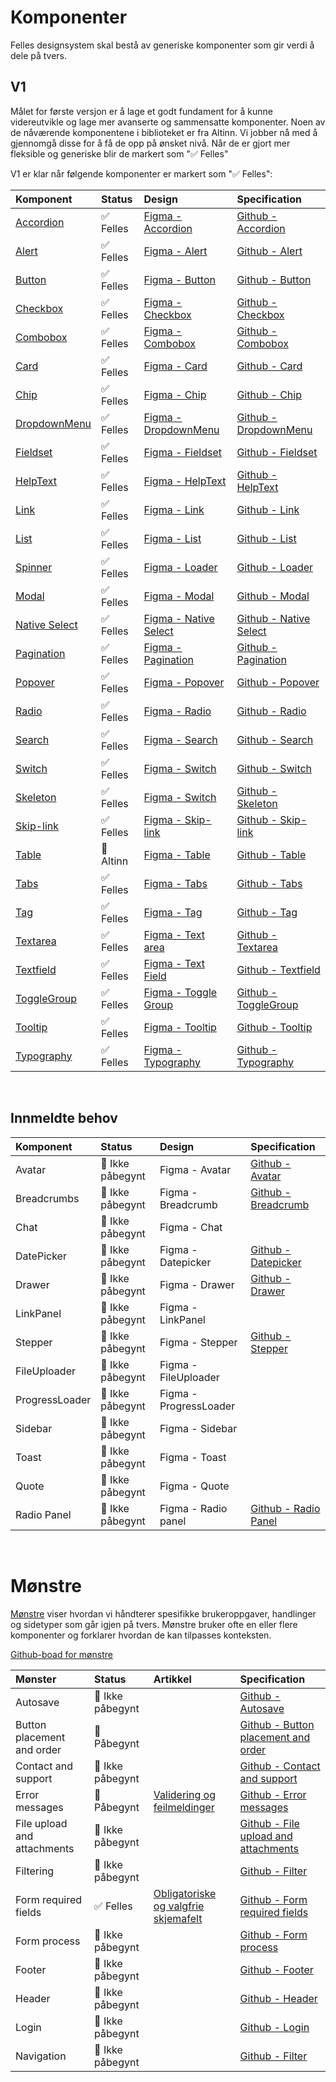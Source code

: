 
<Meta title='Oversikt' />

# Komponenter

Felles designsystem skal bestå av generiske komponenter som gir verdi å dele på tvers.

## V1

Målet for første versjon er å lage et godt fundament for å kunne videreutvikle og lage mer avanserte og sammensatte komponenter.
Noen av de nåværende komponentene i biblioteket er fra Altinn. Vi jobber nå med å gjennomgå disse for å få de opp på ønsket nivå. Når de er gjort mer fleksible og generiske blir de markert som "✅ Felles"

V1 er klar når følgende komponenter er markert som "✅ Felles":

| Komponent                                        | Status    | Design                                                                                                                                                          | Specification                                                               |
| :----------------------------------------------- | :-------- | :-------------------------------------------------------------------------------------------------------------------------------------------------------------- | :-------------------------------------------------------------------------- |
| [Accordion](/docs/felles-accordion--docs)        | ✅ Felles | [Figma - Accordion](https://www.figma.com/file/vpM9dqqQPHqU6ogfKp5tlr/Felles-komponenter?node-id=13134%3A99489&t=q8n4mcOmllKbfppi-1)                            | [Github - Accordion](https://github.com/digdir/designsystem/issues/75)      |
| [Alert](/docs/felles-alert--docs)                | ✅ Felles | [Figma - Alert](https://www.figma.com/file/vpM9dqqQPHqU6ogfKp5tlr/Felles-komponenter?node-id=6801%3A29775&t=q8n4mcOmllKbfppi-1)                                 | [Github - Alert](https://github.com/digdir/designsystem/issues/78)          |
| [Button](/docs/felles-button--docs)              | ✅ Felles | [Figma - Button](https://www.figma.com/file/vpM9dqqQPHqU6ogfKp5tlr/Felles-komponenter?type=design&node-id=16157%3A48501&mode=design&t=qezsXvNE3xBWJlKj-1)       | [Github - Button](https://github.com/digdir/designsystem/issues/315)        |
| [Checkbox](/docs/felles-checkbox--docs)          | ✅ Felles | [Figma - Checkbox](https://www.figma.com/file/vpM9dqqQPHqU6ogfKp5tlr/Felles-komponenter?node-id=6632%3A21157&t=q8n4mcOmllKbfppi-1)                              | [Github - Checkbox](https://github.com/digdir/designsystem/issues/316)      |
| [Combobox](/docs/felles-combobox--docs)          | ✅ Felles | [Figma - Combobox](https://www.figma.com/file/vpM9dqqQPHqU6ogfKp5tlr/Felles-komponenter?type=design&node-id=20750%3A79195&mode=design&t=jalGJEnvFypaUD0P-1)     | [Github - Combobox](https://github.com/digdir/designsystem/issues/525)      |
| [Card](/docs/felles-card--docs)                  | ✅ Felles | [Figma - Card](https://www.figma.com/file/vpM9dqqQPHqU6ogfKp5tlr/Felles-komponenter?type=design&node-id=24378%3A2744&mode=design&t=jalGJEnvFypaUD0P-1)          | [Github - Card](https://github.com/digdir/designsystem/issues/317)          |
| [Chip](/docs/felles-chip--docs)                  | ✅ Felles | [Figma - Chip](https://www.figma.com/file/vpM9dqqQPHqU6ogfKp5tlr/Felles-komponenter?node-id=7882%3A46679&t=q8n4mcOmllKbfppi-1)                                  | [Github - Chip](https://github.com/digdir/designsystem/issues/49)           |
| [DropdownMenu](/docs/felles-dropdownmenu--docs)  | ✅ Felles | [Figma - DropdownMenu](https://www.figma.com/file/vpM9dqqQPHqU6ogfKp5tlr/Felles-komponenter?type=design&node-id=23492%3A20299&mode=design&t=jalGJEnvFypaUD0P-1) | [Github - DropdownMenu](https://github.com/digdir/designsystem/issues/219)  |
| [Fieldset](/docs/felles-fieldset--docs)          | ✅ Felles | [Figma - Fieldset](https://www.figma.com/file/vpM9dqqQPHqU6ogfKp5tlr/Felles-komponenter?type=design&node-id=16120%3A49532&mode=design&t=qezsXvNE3xBWJlKj-1)     | [Github - Fieldset](https://github.com/digdir/designsystem/issues/318)      |
| [HelpText](/docs/felles-helptext--docs)          | ✅ Felles | [Figma - HelpText](https://www.figma.com/file/vpM9dqqQPHqU6ogfKp5tlr/Felles-komponenter?node-id=10351%3A59384&t=7Q2N4sUdQGhFZrPh-1)                             | [Github - HelpText](https://github.com/digdir/designsystem/issues/29)       |
| [Link](/docs/felles-link--docs)                  | ✅ Felles | [Figma - Link](https://www.figma.com/file/vpM9dqqQPHqU6ogfKp5tlr/Felles-komponenter?type=design&node-id=12585%3A103505&mode=design&t=qezsXvNE3xBWJlKj-1)        | [Github - Link](https://github.com/digdir/designsystem/issues/62)           |
| [List](/docs/felles-list--docs)                  | ✅ Felles | [Figma - List](https://www.figma.com/file/vpM9dqqQPHqU6ogfKp5tlr/Felles-komponenter?type=design&node-id=20798-21778&mode=design&t=BWjVN6OURqEAB6vK-0)           | [Github - List](https://github.com/digdir/designsystem/issues/80)           |
| [Spinner](/docs/felles-spinner--docs)            | ✅ Felles | [Figma - Loader](https://www.figma.com/file/vpM9dqqQPHqU6ogfKp5tlr/Felles-komponenter?node-id=9104%3A49626&t=7Q2N4sUdQGhFZrPh-1)                                | [Github - Loader](https://github.com/digdir/designsystem/issues/81)         |
| [Modal](/docs/felles-modal--docs)                | ✅ Felles | [Figma - Modal](https://www.figma.com/file/vpM9dqqQPHqU6ogfKp5tlr/Felles-komponenter?type=design&node-id=23492%3A18318&mode=design&t=jalGJEnvFypaUD0P-1)        | [Github - Modal](https://github.com/digdir/designsystem/issues/82)          |
| [Native Select](/docs/felles-nativeselect--docs) | ✅ Felles | [Figma - Native Select](https://www.figma.com/file/vpM9dqqQPHqU6ogfKp5tlr/Felles-komponenter?node-id=7538%3A45657&t=7Q2N4sUdQGhFZrPh-1)                         | [Github - Native Select](https://github.com/digdir/designsystem/issues/482) |
| [Pagination](/docs/felles-pagination--docs)      | ✅ Felles | [Figma - Pagination](https://www.figma.com/file/vpM9dqqQPHqU6ogfKp5tlr/Felles-komponenter?type=design&node-id=16577%3A54916&mode=design&t=qezsXvNE3xBWJlKj-1)   | [Github - Pagination](https://github.com/digdir/designsystem/issues/83)     |
| [Popover](/docs/felles-popover--docs)            | ✅ Felles | [Figma - Popover](https://www.figma.com/file/vpM9dqqQPHqU6ogfKp5tlr/Felles-komponenter?type=design&node-id=10702%3A68901&t=Rlfq5UyNZBL69dFr-1)                  | [Github - Popover](https://github.com/digdir/designsystem/issues/60)        |
| [Radio](/docs/felles-radio--docs)                | ✅ Felles | [Figma - Radio](https://www.figma.com/file/vpM9dqqQPHqU6ogfKp5tlr/Felles-komponenter?type=design&node-id=16241%3A53787&mode=design&t=qezsXvNE3xBWJlKj-1)        | [Github - Radio](https://github.com/digdir/designsystem/issues/86)          |
| [Search](/docs/felles-search--docs)              | ✅ Felles | [Figma - Search ](https://www.figma.com/file/vpM9dqqQPHqU6ogfKp5tlr/Felles-komponenter?type=design&node-id=20351-9566&mode=design)                              | [Github - Search](https://github.com/digdir/designsystem/issues/88)         |
| [Switch](/docs/felles-switch--docs)              | ✅ Felles | [Figma - Switch](https://www.figma.com/file/vpM9dqqQPHqU6ogfKp5tlr/Felles-komponenter?type=design&node-id=17755-6024&mode=design&t=ztPUyfbDSQjlpEzv-0)          | [Github - Switch](https://github.com/digdir/designsystem/issues/89)         |
| [Skeleton](/docs/felles-skeleton--docs)          | ✅ Felles | [Figma - Switch](https://www.figma.com/file/vpM9dqqQPHqU6ogfKp5tlr/Felles-komponenter?node-id=9104%3A49626&t=7Q2N4sUdQGhFZrPh-1)                                | [Github - Skeleton](https://github.com/digdir/designsystem/issues/1101)     |
| [Skip-link](/docs/felles-skiplink--docs)         | ✅ Felles | [Figma - Skip-link](https://www.figma.com/file/vpM9dqqQPHqU6ogfKp5tlr/Felles-komponenter?type=design&node-id=23247%3A25693&mode=design&t=jalGJEnvFypaUD0P-1)    | [Github - Skip-link](https://github.com/digdir/designsystem/issues/1052)    |
| [Table](/docs/altinn-table--docs)                | 🔵 Altinn | [Figma - Table](https://www.figma.com/file/vpM9dqqQPHqU6ogfKp5tlr/Felles-komponenter?type=design&node-id=24926%3A12697&mode=design&t=jalGJEnvFypaUD0P-1)        | [Github - Table](https://github.com/digdir/designsystem/issues/90)          |
| [Tabs](/docs/felles-tabs--docs)                  | ✅ Felles | [Figma - Tabs](https://www.figma.com/file/vpM9dqqQPHqU6ogfKp5tlr/Felles-komponenter?type=design&node-id=9551%3A54208&t=Rlfq5UyNZBL69dFr-1)                      | [Github - Tabs](https://github.com/digdir/designsystem/issues/91)           |
| [Tag](/docs/felles-tag--docs)                    | ✅ Felles | [Figma - Tag](https://www.figma.com/file/vpM9dqqQPHqU6ogfKp5tlr/Felles-komponenter?node-id=10185%3A59053&t=7Q2N4sUdQGhFZrPh-1)                                  | [Github - Tag](https://github.com/digdir/designsystem/issues/322)           |
| [Textarea](/docs/felles-textarea--docs)          | ✅ Felles | [Figma - Text area](https://www.figma.com/file/vpM9dqqQPHqU6ogfKp5tlr/Felles-komponenter?node-id=6632%3A21873&t=7Q2N4sUdQGhFZrPh-1)                             | [Github - Textarea](https://github.com/digdir/designsystem/issues/323)      |
| [Textfield](/docs/felles-textfield--docs)        | ✅ Felles | [Figma - Text Field](https://www.figma.com/file/vpM9dqqQPHqU6ogfKp5tlr/Felles-komponenter?node-id=6632%3A22228&t=7Q2N4sUdQGhFZrPh-1)                            | [Github - Textfield](https://github.com/digdir/designsystem/issues/92)      |
| [ToggleGroup](/docs/felles-togglegroup--docs)    | ✅ Felles | [Figma - Toggle Group](https://www.figma.com/file/vpM9dqqQPHqU6ogfKp5tlr/Felles-komponenter?type=design&node-id=20731%3A72383&mode=design&t=jalGJEnvFypaUD0P-1) | [Github - ToggleGroup](https://github.com/digdir/designsystem/issues/304)   |
| [Tooltip](/docs/felles-tooltip--docs)            | ✅ Felles | [Figma - Tooltip](https://www.figma.com/file/vpM9dqqQPHqU6ogfKp5tlr/Felles-komponenter?type=design&node-id=20941%3A4126&mode=design&t=jalGJEnvFypaUD0P-1)       | [Github - Tooltip](https://github.com/digdir/designsystem/issues/93)        |
| [Typography](/docs/felles-typography--docs)      | ✅ Felles | [Figma - Typography](https://www.figma.com/file/vpM9dqqQPHqU6ogfKp5tlr/Felles-komponenter?node-id=9219%3A49405&t=7Q2N4sUdQGhFZrPh-1)                            | [Github - Typography](https://github.com/digdir/designsystem/issues/324)    |

<br />

## Innmeldte behov

| Komponent      | Status           | Design                 | Specification                                                             |
| :------------- | :--------------- | :--------------------- | :------------------------------------------------------------------------ |
| Avatar         | 🚸 Ikke påbegynt | Figma - Avatar         | [Github - Avatar](https://github.com/digdir/designsystem/issues/1092)     |
| Breadcrumbs    | 🚸 Ikke påbegynt | Figma - Breadcrumb     | [Github - Breadcrumb](https://github.com/digdir/designsystem/issues/1095) |
| Chat           | 🚸 Ikke påbegynt | Figma - Chat           |                                                                           |
| DatePicker     | 🚸 Ikke påbegynt | Figma - Datepicker     | [Github - Datepicker](https://github.com/digdir/designsystem/issues/79)   |
| Drawer         | 🚸 Ikke påbegynt | Figma - Drawer         | [Github - Drawer](https://github.com/digdir/designsystem/issues/221)      |
| LinkPanel      | 🚸 Ikke påbegynt | Figma - LinkPanel      |
| Stepper        | 🚸 Ikke påbegynt | Figma - Stepper        | [Github - Stepper](https://github.com/digdir/designsystem/issues/321)     |
| FileUploader   | 🚸 Ikke påbegynt | Figma - FileUploader   |                                                                           |
| ProgressLoader | 🚸 Ikke påbegynt | Figma - ProgressLoader |                                                                           |
| Sidebar        | 🚸 Ikke påbegynt | Figma - Sidebar        |                                                                           |
| Toast          | 🚸 Ikke påbegynt | Figma - Toast          |                                                                           |
| Quote          | 🚸 Ikke påbegynt | Figma - Quote          |                                                                           |
| Radio Panel    | 🚸 Ikke påbegynt | Figma - Radio panel    | [Github - Radio Panel](https://github.com/digdir/designsystem/issues/526) |

<br />

# Mønstre

[Mønstre](https://www.designsystemet.no/monstre) viser hvordan vi håndterer spesifikke brukeroppgaver, handlinger og sidetyper som går igjen på tvers. Mønstre bruker ofte en eller flere komponenter og forklarer hvordan de kan tilpasses konteksten.

[Github-boad for mønstre](https://github.com/orgs/digdir/projects/3/views/33)

| Mønster                     | Status           | Artikkel                                                                                                                        | Specification                                                                              |
| :-------------------------- | :--------------- | :------------------------------------------------------------------------------------------------------------------------------ | :----------------------------------------------------------------------------------------- |
| Autosave                    | 🚸 Ikke påbegynt |                                                                                                                                 | [Github - Autosave](https://github.com/digdir/designsystem/issues/1237)                    |
| Button placement and order  | 🚧 Påbegynt      |                                                                                                                                 | [Github - Button placement and order](https://github.com/digdir/designsystem/issues/508)   |
| Contact and support         | 🚸 Ikke påbegynt |                                                                                                                                 | [Github - Contact and support](https://github.com/digdir/designsystem/issues/1239)         |
| Error messages              | 🚧 Påbegynt      | [Validering og feilmeldinger](https://www.designsystemet.no/monstre/feilmeldinger)                                              | [Github - Error messages](https://github.com/digdir/designsystem/issues/751)               |
| File upload and attachments | 🚸 Ikke påbegynt |                                                                                                                                 | [Github - File upload and attachments](https://github.com/digdir/designsystem/issues/1236) |
| Filtering                   | 🚸 Ikke påbegynt |                                                                                                                                 | [Github - Filter](https://github.com/digdir/designsystem/issues/1234)                      |
| Form required fields        | ✅ Felles        | [Obligatoriske og valgfrie skjemafelt](https://storefront-pr-1157.dev.designsystemet.no/monstre/obligatoriske-og-valgfrie-felt) | [Github - Form required fields](https://github.com/digdir/designsystem/issues/729)         |
| Form process                | 🚸 Ikke påbegynt |                                                                                                                                 | [Github - Form process](https://github.com/digdir/designsystem/issues/1240)                |
| Footer                      | 🚸 Ikke påbegynt |                                                                                                                                 | [Github - Footer](https://github.com/digdir/designsystem/issues/1234)                      |
| Header                      | 🚸 Ikke påbegynt |                                                                                                                                 | [Github - Header](https://github.com/digdir/designsystem/issues/216)                       |
| Login                       | 🚸 Ikke påbegynt |                                                                                                                                 | [Github - Login](https://github.com/digdir/designsystem/issues/216)                        |
| Navigation                  | 🚸 Ikke påbegynt |                                                                                                                                 | [Github - Filter](https://github.com/digdir/designsystem/issues/1238)                      |
